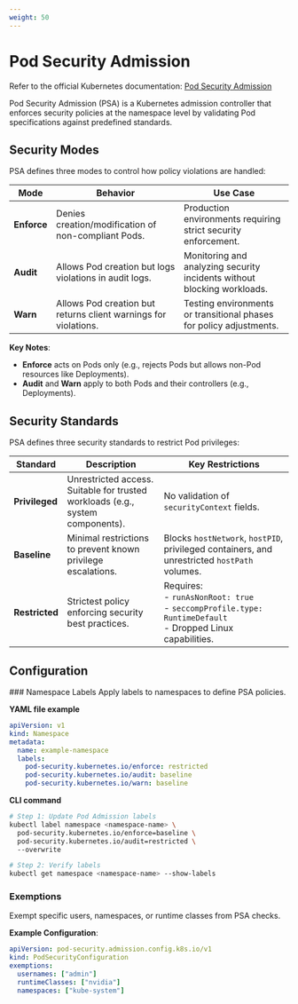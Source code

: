 ```yaml
---
weight: 50
---
```


# Pod Security Admission

Refer to the official Kubernetes documentation: [Pod Security Admission](https://kubernetes.io/docs/concepts/security/pod-security-admission/)

Pod Security Admission (PSA) is a Kubernetes admission controller that enforces security policies at the namespace level by validating Pod specifications against predefined standards. 

## Security Modes 
PSA defines three modes to control how policy violations are handled:  

| Mode      | Behavior                    | Use Case                 |  
|--------------|--------------------------|--------------------------|  
| **Enforce**  | Denies creation/modification of non-compliant Pods.  | Production environments requiring strict security enforcement.           |  
| **Audit**    | Allows Pod creation but logs violations in audit logs.    | Monitoring and analyzing security incidents without blocking workloads.  |  
| **Warn**     | Allows Pod creation but returns client warnings for violations.  | Testing environments or transitional phases for policy adjustments.      |  

**Key Notes**:  
- **Enforce** acts on Pods only (e.g., rejects Pods but allows non-Pod resources like Deployments).  
- **Audit** and **Warn** apply to both Pods and their controllers (e.g., Deployments).  

## Security Standards 
PSA defines three security standards to restrict Pod privileges:  

| Standard       | Description                       | Key Restrictions                               |  
|----------------|-----------------------------------|------------------------------------------------|  
| **Privileged** | Unrestricted access. Suitable for trusted workloads (e.g., system components). | No validation of `securityContext` fields.                                      |  
| **Baseline**   | Minimal restrictions to prevent known privilege escalations.   | Blocks `hostNetwork`, `hostPID`, privileged containers, and unrestricted `hostPath` volumes. |  
| **Restricted** | Strictest policy enforcing security best practices.       | Requires: <br/>- `runAsNonRoot: true` <br/>- `seccompProfile.type: RuntimeDefault` <br/>- Dropped Linux capabilities. |  

## Configuration

<a id="update-psa" />
### Namespace Labels 
Apply labels to namespaces to define PSA policies.  

**YAML file example**
```yaml  
apiVersion: v1  
kind: Namespace  
metadata:  
  name: example-namespace  
  labels:  
    pod-security.kubernetes.io/enforce: restricted   
    pod-security.kubernetes.io/audit: baseline  
    pod-security.kubernetes.io/warn: baseline  
```
**CLI command**
```bash
# Step 1: Update Pod Admission labels  
kubectl label namespace <namespace-name> \  
  pod-security.kubernetes.io/enforce=baseline \  
  pod-security.kubernetes.io/audit=restricted \  
  --overwrite  

# Step 2: Verify labels  
kubectl get namespace <namespace-name> --show-labels  
```

### Exemptions
Exempt specific users, namespaces, or runtime classes from PSA checks.

**Example Configuration**:

```yaml
apiVersion: pod-security.admission.config.k8s.io/v1  
kind: PodSecurityConfiguration  
exemptions:  
  usernames: ["admin"]  
  runtimeClasses: ["nvidia"]  
  namespaces: ["kube-system"]  

```

